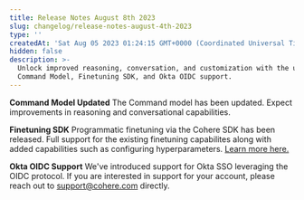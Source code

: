 ```yaml
---
title: Release Notes August 8th 2023
slug: changelog/release-notes-august-4th-2023
type: ''
createdAt: 'Sat Aug 05 2023 01:24:15 GMT+0000 (Coordinated Universal Time)'
hidden: false
description: >-
  Unlock improved reasoning, conversation, and customization with the updated
  Command Model, Finetuning SDK, and Okta OIDC support.
---
```

**Command Model Updated**
The Command model has been updated. Expect improvements in reasoning and conversational capabilities.

**Finetuning SDK**
Programmatic finetuning via the Cohere SDK has been released. Full support for the existing finetuning capabilites along with added capabilities such as configuring hyperparameters. [Learn more here.](/docs/fine-tuning-with-the-python-sdk)

**Okta OIDC Support** 
We've introduced support for Okta SSO leveraging the OIDC protocol. If you are interested in support for your account, please reach out to [support@cohere.com](mailto:support@cohere.com) directly.
